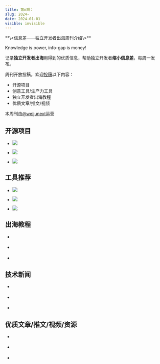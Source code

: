 ```yaml
---
title: 第n期：
slug: 2024-
date: 2024-01-01
visible: invisible
---
```


<Aside>
**\<信息差——独立开发者出海周刊介绍\>**

Knowledge is power, info-gap is money!

记录**独立开发者出海**用得到的优质信息，帮助独立开发者**缩小信息差**，每周一发布。

周刊开放投稿，欢迎[投稿](https://github.com/weijunext/gapis.money/issues)以下内容：
- 开源项目
- 创意工具/生产力工具
- 独立开发者出海教程
- 优质文章/推文/视频

本周刊由[@weijunext](https://x.com/intent/follow?screen_name=weijunext)运营
</Aside>

## 

## 开源项目

- []()


  ![](/assets/0)

- []()


  ![](/assets/0)

- []()


  ![](/assets/0)


## 工具推荐

- []()


  ![](/assets/0)

- []()


  ![](/assets/0)

- []()


  ![](/assets/0)


## 出海教程

- []()

- []()

- []()


## 技术新闻

- []()

- []()

- []()


## 优质文章/推文/视频/资源

- []()

- []()

- []()

